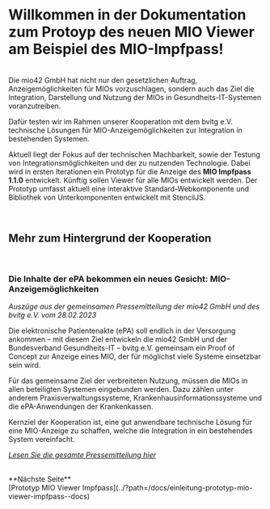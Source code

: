 
<Meta title="Einleitung/Hintergrund MIO Anzeigen" />

# Willkommen in der Dokumentation zum Protoyp des neuen MIO Viewer am Beispiel des MIO-Impfpass!

<br />
Die mio42 GmbH hat nicht nur den gesetzlichen Auftrag, Anzeigemöglichkeiten für MIOs vorzuschlagen,
sondern auch das Ziel die Integration, Darstellung und Nutzung der MIOs in Gesundheits-IT-Systemen
voranzutreiben.

Dafür testen wir im Rahmen unserer Kooperation mit dem bvitg e.V. technische Lösungen für MIO-Anzeigemöglichkeiten zur Integration in bestehenden Systemen.

Aktuell liegt der Fokus auf der technischen Machbarkeit, sowie der Testung von Integrationsmöglichkeiten und der zu nutzenden Technologie.
Dabei wird in ersten Iterationen ein Prototyp für die Anzeige des **MIO Impfpass 1.1.0** entwickelt.
Künftig sollen Viewer für alle MIOs entwickelt werden.
Der Prototyp umfasst aktuell eine interaktive Standard-Webkomponente und Bibliothek von Unterkomponenten entwickelt mit StencilJS.

<br />

## Mehr zum Hintergrund der Kooperation

<br />

### Die Inhalte der ePA bekommen ein neues Gesicht: MIO-Anzeigemöglichkeiten

_Auszüge aus der gemeinsamen Pressemitteilung der mio42 GmbH und des bvitg e.V. vom 28.02.2023_

Die elektronische Patientenakte (ePA) soll endlich in der Versorgung ankommen
– mit diesem Ziel entwickeln die mio42 GmbH und der Bundesverband Gesundheits-IT – bvitg e.V.
gemeinsam ein Proof of Concept zur Anzeige eines MIO, der für möglichst viele Systeme einsetzbar sein wird.

Für das gemeinsame Ziel der verbreiteten Nutzung, müssen die MIOs in allen beteiligten Systemen eingebunden werden.
Dazu zählen unter anderem Praxisverwaltungssysteme, Krankenhausinformationssysteme und die ePA-Anwendungen der Krankenkassen.

Kernziel der Kooperation ist, eine gut anwendbare technische Lösung für eine MIO-Anzeige zu schaffen,
welche die Integration in ein bestehendes System vereinfacht.

_[Lesen Sie die gesamte Pressemitteilung hier](https://mio.kbv.de/display/MIOATT/Pressemitteilungen)_

<br />
**Nächste Seite**
<br />
[Prototyp MIO Viewer Impfpass](../?path=/docs/einleitung-prototyp-mio-viewer-impfpass--docs)
